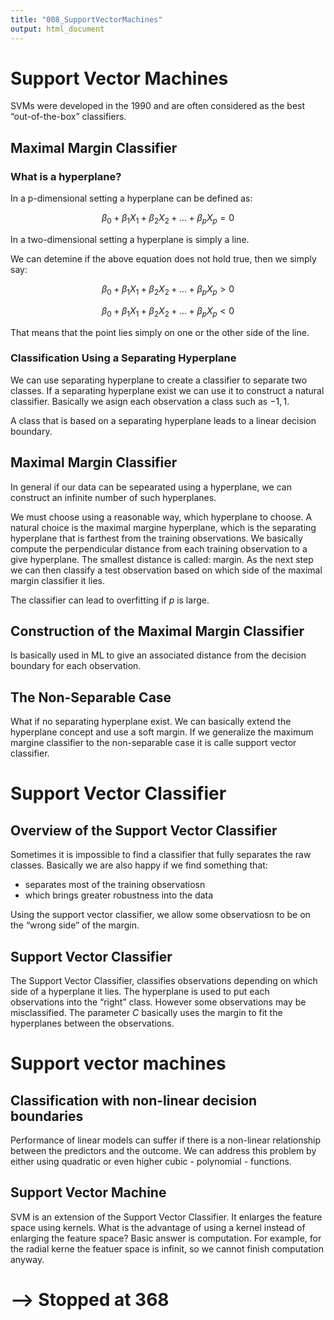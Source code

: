 ```yaml
---
title: "008_SupportVectorMachines"
output: html_document
---
```


# Support Vector Machines

SVMs were developed in the 1990 and are often considered as the best "out-of-the-box" classifiers.

## Maximal Margin Classifier

### What is a hyperplane?

In a p-dimensional setting a hyperplane can be defined as:

$$
\beta_0 + \beta_1X_1 + \beta_2X_2 + ... + \beta_pX_p = 0 
$$

In a two-dimensional setting a hyperplane is simply a line. 

We can detemine if the above equation does not hold true, then we simply say:

$$
\beta_0 + \beta_1X_1 + \beta_2X_2 + ... + \beta_pX_p > 0
$$

$$
\beta_0 + \beta_1X_1 + \beta_2X_2 + ... + \beta_pX_p < 0
$$

That means that the point lies simply on one or the other side of the line. 

### Classification Using a Separating Hyperplane

We can use separating hyperplane to create a classifier to separate two classes. If a separating hyperplane exist we can use it to construct a natural classifier. Basically we asign each observation a class such as ${-1,1}$. 

A class that is based on a separating hyperplane leads to a linear decision boundary.

## Maximal Margin Classifier

In general if our data can be sepearated using a hyperplane, we can construct an infinite number of such hyperplanes.

We must choose using a reasonable way, which hyperplane to choose. A natural choice is the maximal margine hyperplane, which is the separating hyperplane that is farthest from the training observations. 
We basically compute the perpendicular distance from each training observation to a give hyperplane. The smallest distance is called: margin. As the next step we can then classify a test observation based on which side of the maximal margin classifier it lies. 

The classifier can lead to overfitting if $p$ is large.

## Construction of the Maximal Margin Classifier

Is basically used in ML to give an associated distance from the decision boundary for each observation. 

## The Non-Separable Case

What if no separating hyperplane exist. We can basically extend the hyperplane concept and use a soft margin. If we generalize the maximum margine classifier to the non-separable case it is calle support vector classifier. 

# Support Vector Classifier

## Overview of the Support Vector Classifier

Sometimes it is impossible to find a classifier that fully separates the raw classes. Basically we are also happy if we find something that:

* separates most of the training observatiosn
* which brings greater robustness into the data

Using the support vector classifier, we allow some observatiosn to be on the "wrong side" of the margin. 

## Support Vector Classifier

The Support Vector Classifier, classifies observations depending on which side of a hyperplane it lies. The hyperplane is used to put each observations into the "right" class. However some observations may be misclassified. The parameter $C$ basically uses the margin to fit the hyperplanes between the observations. 

# Support vector machines

## Classification with non-linear decision boundaries

Performance of linear models can suffer if there is a non-linear relationship between the predictors and the outcome. We can address this problem by either using quadratic or even higher cubic - polynomial - functions. 

## Support Vector Machine

SVM is an extension of the Support Vector Classifier. It enlarges the feature space using kernels. What is the advantage of using a kernel instead of enlarging the feature space? Basic answer is computation. For example, for the radial kerne the featuer space is infinit, so we cannot finish computation anyway. 






# --> Stopped at 368